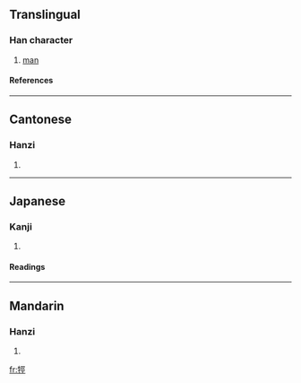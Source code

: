 ==Translingual==
===Han character===
{{Han char|rn=93|rad=牛|as=07|sn=11|four=2151<sub>1</sub>|canj=竹手一女一 (HQMVM)}}
# [[man]]
====References====
{{Han ref|kx=0700.300|dkj=20023|dj=1114.090|hdz=31810.130|uh=727C|ud=29308|bh=D65E|bd=54878}}

----
==Cantonese==
===Hanzi===
{{yue-hanzi|jyut=|y=hang1}}
# {{defn|Cantonese}}

----
==Japanese==
===Kanji===
{{ja-kanji|grade=|rs=牛07}}
# {{defn|Japanese}} 
====Readings====
{{ja-readings|on=[[こう]] (kō), [[きょう]] (kyō), [[かん]] (kan), [[けん]] (ken)|kun=}}

----
==Mandarin==
===Hanzi===
{{cmn-hanzi|pin=[[kēng]] (keng1)|wg=k'eng<sup>1</sup>}}
# {{defn|Mandarin}}

[[fr:牼]]